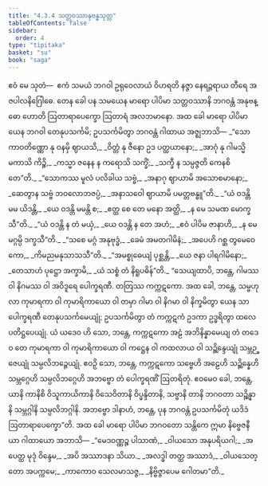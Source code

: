 ```yaml
---
title: "4.3.4 သတ္တဝဿာနုဗန္ဓသုတ္တ"
tableOfContents: false
sidebar:
  order: 4
type: "tipitaka"
basket: "su"
book: "saga"
---
```



<DynamicBreadcrumb />

<Division number="160" book="saga">

<Paragraph number="900" book="saga">
ဧဝံ မေ သုတံ—  ဧကံ သမယံ ဘဂဝါ ဥရုဝေလာယံ ဝိဟရတိ နဇ္ဇာ နေရဉ္ဇရာယ တီရေ အဇပါလနိဂြေါဓေ. တေန ခေါ ပန သမယေန မာရော ပါပိမာ သတ္တဝဿာနိ ဘဂဝန္တံ အနုဗန္ဓော ဟောတိ ဩတာရာပေက္ခော ဩတာရံ အလဘမာနော. အထ ခေါ မာရော ပါပိမာ ယေန ဘဂဝါ တေနုပသင်္ကမိ; ဥပသင်္ကမိတွာ ဘဂဝန္တံ ဂါထာယ အဇ္ဈဘာသိ—
</Paragraph>

<Paragraph number="901" type="verses" book="saga">
_“သောကာဝတိဏ္ဏော နု ဝနမှိ ဈာယသိ,_  
_ဝိတ္တံ နု ဇီနော ဥဒ ပတ္ထယာနော;_  
_အာဂုံ နု ဂါမသ္မိမကာသိ ကိဉ္စိ,_  
_ကသ္မာ ဇနေန န ကရောသိ သက္ခိံ;_  
_သက္ခီ န သမ္ပဇ္ဇတိ ကေနစိ တေ”တိ._  

</Paragraph>

<Paragraph number="902" type="verses" book="saga">
_“သောကဿ မူလံ ပလိခါယ သဗ္ဗံ,_  
_အနာဂု ဈာယာမိ အသောစမာနော;_  
_ဆေတွာန သဗ္ဗံ ဘဝလောဘဇပ္ပံ,_  
_အနာသဝေါ ဈာယာမိ ပမတ္တဗန္ဓူ”တိ._  

</Paragraph>

<Paragraph number="903" type="verses" book="saga">
_“ယံ ဝဒန္တိ မမ ယိဒန္တိ,_  
_ယေ ဝဒန္တိ မမန္တိ စ;_  
_ဧတ္ထ စေ တေ မနော အတ္ထိ,_  
_န မေ သမဏ မောက္ခသီ”တိ._  

</Paragraph>

<Paragraph number="904" type="verses" book="saga">
_“ယံ ဝဒန္တိ န တံ မယှံ,_  
_ယေ ဝဒန္တိ န တေ အဟံ;_  
_ဧဝံ ပါပိမ ဇာနာဟိ,_  
_န မေ မဂ္ဂမ္ပိ ဒက္ခသီ”တိ._  

</Paragraph>

<Paragraph number="905" type="verses" book="saga">
_“သစေ မဂ္ဂံ အနုဗုဒ္ဓံ,_  
_ခေမံ အမတဂါမိနံ;_  
_အပေဟိ ဂစ္ဆ တွမေဝေကော,_  
_ကိမညမနုသာသသီ”တိ._  

</Paragraph>

<Paragraph number="906" type="verses" book="saga">
_“အမစ္စုဓေယျံ ပုစ္ဆန္တိ,_  
_ယေ ဇနာ ပါရဂါမိနော;_  
_တေသာဟံ ပုဋ္ဌော အက္ခာမိ,_  
_ယံ သစ္စံ တံ နိရူပဓိန်”တိ._  

</Paragraph>

<Paragraph number="907" book="saga">
“သေယျထာပိ, ဘန္တေ, ဂါမဿ ဝါ နိဂမဿ ဝါ အဝိဒူရေ ပေါက္ခရဏီ. တတြဿ ကက္ကဋကော. အထ ခေါ, ဘန္တေ, သမ္ဗဟုလာ ကုမာရကာ ဝါ ကုမာရိကာယော ဝါ တမှာ ဂါမာ ဝါ နိဂမာ ဝါ နိက္ခမိတွာ ယေန သာ ပေါက္ခရဏီ တေနုပသင်္ကမေယျုံ; ဥပသင်္ကမိတွာ တံ ကက္ကဋကံ ဥဒကာ ဥဒ္ဓရိတွာ ထလေ ပတိဋ္ဌပေယျုံ. ယံ ယဒေဝ ဟိ သော, ဘန္တေ, ကက္ကဋကော အဠံ အဘိနိန္နာမေယျ တံ တဒေဝ တေ ကုမာရကာ ဝါ ကုမာရိကာယော ဝါ ကဋ္ဌေန ဝါ ကထလာယ ဝါ သဉ္ဆိန္ဒေယျုံ သမ္ဘဉ္ဇေယျုံ သမ္ပလိဘဉ္ဇေယျုံ. ဧဝဉှိ သော, ဘန္တေ, ကက္ကဋကော သဗ္ဗေဟိ အဠေဟိ သဉ္ဆိန္နေဟိ သမ္ဘဂ္ဂေဟိ သမ္ပလိဘဂ္ဂေဟိ အဘဗ္ဗော တံ ပေါက္ခရဏိံ ဩတရိတုံ. ဧဝမေဝ ခေါ, ဘန္တေ, ယာနိ ကာနိစိ ဝိသူကာယိကာနိ ဝိသေဝိတာနိ ဝိပ္ဖန္ဒိတာနိ, သဗ္ဗာနိ တာနိ ဘဂဝတာ သဉ္ဆိန္နာနိ သမ္ဘဂ္ဂါနိ သမ္ပလိဘဂ္ဂါနိ. အဘဗ္ဗော ဒါနာဟံ, ဘန္တေ, ပုန ဘဂဝန္တံ ဥပသင်္ကမိတုံ ယဒိဒံ ဩတာရာပေက္ခော”တိ. အထ ခေါ မာရော ပါပိမာ ဘဂဝတော သန္တိကေ ဣမာ နိဗ္ဗေဇနီယာ ဂါထာယော အဘာသိ—
</Paragraph>

<Paragraph number="908" type="verses" book="saga">
_“မေဒဝဏ္ဏဉ္စ ပါသာဏံ,_  
_ဝါယသော အနုပရိယဂါ;_  
_အပေတ္ထ မုဒုံ ဝိန္ဒေမ,_  
_အပိ အဿာဒနာ သိယာ._  

</Paragraph>

<Paragraph number="909" type="verses" book="saga">
_အလဒ္ဓါ တတ္ထ အဿာဒံ,_  
_ဝါယသေတ္တော အပက္ကမေ;_  
_ကာကောဝ သေလမာသဇ္ဇ,_  
_နိဗ္ဗိဇ္ဇာပေမ ဂေါတမာ”တိ._
</Paragraph>
</Division>